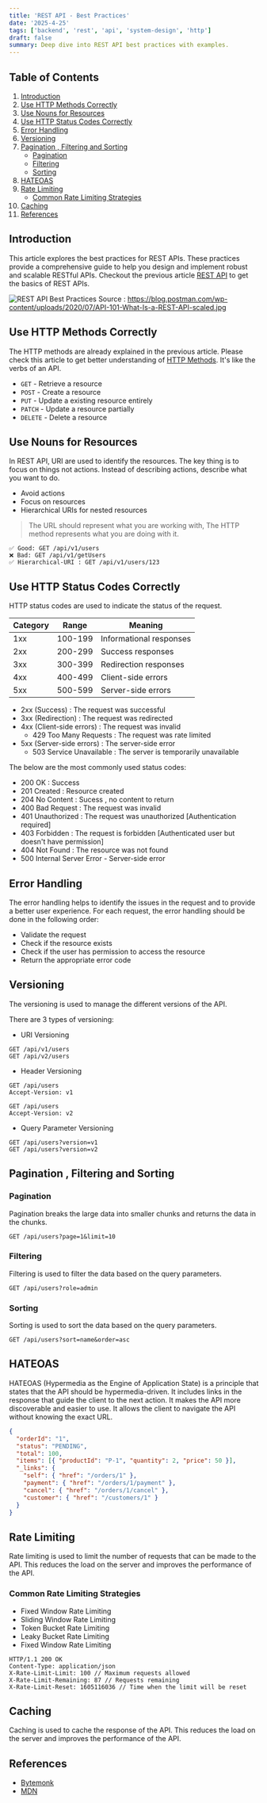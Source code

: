 ```yaml
---
title: 'REST API - Best Practices'
date: '2025-4-25'
tags: ['backend', 'rest', 'api', 'system-design', 'http']
draft: false
summary: Deep dive into REST API best practices with examples.
---
```


## Table of Contents

1. [Introduction](#introduction)
2. [Use HTTP Methods Correctly](#use-http-methods-correctly)
3. [Use Nouns for Resources](#use-nouns-for-resources)
4. [Use HTTP Status Codes Correctly](#use-http-status-codes-correctly)
5. [Error Handling](#error-handling)
6. [Versioning](#versioning)
7. [Pagination , Filtering and Sorting](#pagination-filtering-and-sorting)
   - [Pagination](#pagination)
   - [Filtering](#filtering)
   - [Sorting](#sorting)
8. [HATEOAS](#hateoas)
9. [Rate Limiting](#rate-limiting)
   - [Common Rate Limiting Strategies](#common-rate-limiting-strategies)
10. [Caching](#caching)
11. [References](#references)

## Introduction

This article explores the best practices for REST APIs.
These practices provide a comprehensive guide to help you design and implement robust and scalable RESTful APIs.
Checkout the previous article [REST API](./rest-api-introduction) to get the basics of REST APIs.

![REST API Best Practices](/static/images/rest-api/rest-api-best-practices.png)
Source : https://blog.postman.com/wp-content/uploads/2020/07/API-101-What-Is-a-REST-API-scaled.jpg

## Use HTTP Methods Correctly

The HTTP methods are already explained in the previous article. Please check this article to get better understanding of [HTTP Methods](./rest-api-methods).
It's like the verbs of an API.

- `GET` - Retrieve a resource <br />
- `POST` - Create a resource <br />
- `PUT` - Update a existing resource entirely <br />
- `PATCH` - Update a resource partially <br />
- `DELETE` - Delete a resource <br />

## Use Nouns for Resources

In REST API, URI are used to identify the resources. The key thing is to focus on things not actions.
Instead of describing actions, describe what you want to do.

- Avoid actions
- Focus on resources
- Hierarchical URIs for nested resources

> The URL should represent what you are working with, The HTTP method represents what you are doing with it.

```
✅ Good: GET /api/v1/users
❌ Bad: GET /api/v1/getUsers
✅ Hierarchical-URI : GET /api/v1/users/123
```

## Use HTTP Status Codes Correctly

HTTP status codes are used to indicate the status of the request.

| Category | Range   | Meaning                 |
| -------- | ------- | ----------------------- |
| 1xx      | 100-199 | Informational responses |
| 2xx      | 200-299 | Success responses       |
| 3xx      | 300-399 | Redirection responses   |
| 4xx      | 400-499 | Client-side errors      |
| 5xx      | 500-599 | Server-side errors      |

- 2xx (Success) : The request was successful
- 3xx (Redirection) : The request was redirected
- 4xx (Client-side errors) : The request was invalid
  - 429 Too Many Requests : The request was rate limited
- 5xx (Server-side errors) : The server-side error
  - 503 Service Unavailable : The server is temporarily unavailable

The below are the most commonly used status codes:

- 200 OK : Success
- 201 Created : Resource created
- 204 No Content : Sucess , no content to return
- 400 Bad Request : The request was invalid
- 401 Unauthorized : The request was unauthorized [Authentication required]
- 403 Forbidden : The request is forbidden [Authenticated user but doesn't have permission]
- 404 Not Found : The resource was not found
- 500 Internal Server Error - Server-side error

## Error Handling

The error handling helps to identify the issues in the request and to provide a better user experience.
For each request, the error handling should be done in the following order:

- Validate the request
- Check if the resource exists
- Check if the user has permission to access the resource
- Return the appropriate error code

## Versioning

The versioning is used to manage the different versions of the API.

There are 3 types of versioning:

- URI Versioning

```
GET /api/v1/users
GET /api/v2/users
```

- Header Versioning

```
GET /api/users
Accept-Version: v1

GET /api/users
Accept-Version: v2
```

- Query Parameter Versioning

```
GET /api/users?version=v1
GET /api/users?version=v2
```

## Pagination , Filtering and Sorting

### Pagination

Pagination breaks the large data into smaller chunks and returns the data in the chunks.

```
GET /api/users?page=1&limit=10
```

### Filtering

Filtering is used to filter the data based on the query parameters.

```
GET /api/users?role=admin
```

### Sorting

Sorting is used to sort the data based on the query parameters.

```
GET /api/users?sort=name&order=asc
```

## HATEOAS

HATEOAS (Hypermedia as the Engine of Application State) is a principle that states that the API should be hypermedia-driven.
It includes links in the response that guide the client to the next action. It makes the API more discoverable and easier to use.
It allows the client to navigate the API without knowing the exact URL.

```json
{
  "orderId": "1",
  "status": "PENDING",
  "total": 100,
  "items": [{ "productId": "P-1", "quantity": 2, "price": 50 }],
  "_links": {
    "self": { "href": "/orders/1" },
    "payment": { "href": "/orders/1/payment" },
    "cancel": { "href": "/orders/1/cancel" },
    "customer": { "href": "/customers/1" }
  }
}
```

## Rate Limiting

Rate limiting is used to limit the number of requests that can be made to the API.
This reduces the load on the server and improves the performance of the API.

### Common Rate Limiting Strategies

- Fixed Window Rate Limiting
- Sliding Window Rate Limiting
- Token Bucket Rate Limiting
- Leaky Bucket Rate Limiting
- Fixed Window Rate Limiting

```
HTTP/1.1 200 OK
Content-Type: application/json
X-Rate-Limit-Limit: 100 // Maximum requests allowed
X-Rate-Limit-Remaining: 87 // Requests remaining
X-Rate-Limit-Reset: 1605116036 // Time when the limit will be reset
```

## Caching

Caching is used to cache the response of the API.
This reduces the load on the server and improves the performance of the API.

## References

- [Bytemonk](https://youtu.be/pJ83mmqcvoQ?si=k1QrcoTL4rz77-z8)
- [MDN](https://developer.mozilla.org/en-US/docs/Web/HTTP/Status)
